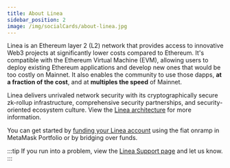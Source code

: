 ```yaml
---
title: About Linea
sidebar_position: 2
image: /img/socialCards/about-linea.jpg
---
```


Linea is an Ethereum layer 2 (L2) network that provides access to innovative Web3
projects at significantly lower costs compared to Ethereum. It's compatible with the
Ethereum Virtual Machine (EVM), allowing users to deploy existing Ethereum applications and
develop new ones that would be too costly on Mainnet. It also enables the community to
use those dapps, **at a fraction of the cost**, and at **multiples the speed** of Mainnet.

Linea delivers unrivaled network security with its cryptographically secure zk-rollup infrastructure,
comprehensive security partnerships, and security-oriented ecosystem culture. View the
[Linea architecture](../architecture/index.mdx) for more information.

You can get started by [funding your Linea account](./move-funds/index.mdx) using the
fiat onramp in MetaMask Portfolio or by bridging over funds.

:::tip
If you run into a problem, view the [Linea Support page](https://support.linea.build/hc/en-us) and let us know.
:::
